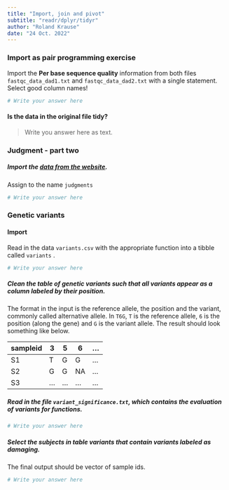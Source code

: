 ```yaml
---
title: "Import, join and pivot"
subtitle: "readr/dplyr/tidyr"
author: "Roland Krause"
date: "24 Oct. 2022"
---
```


### Import as pair programming exercise

Import the **Per base sequence quality** information from both files `fastqc_data_dad1.txt` and `fastqc_data_dad2.txt` with a single statement.
Select good column names!

```r
# Write your answer here
```

#### Is the data in the original file tidy? 

> Write you answer here as text.

### Judgment - part two

##### Import the [data from the website](https://biostat2.uni.lu/practicals/data/judgments.tsv).

Assign to the name `judgments`

```r
# Write your answer here
```

### Genetic variants

#### Import
Read in the data `variants.csv` with the appropriate function into a tibble called `variants` .

```r
# Write your answer here
```

##### Clean the table of genetic *variants* such that all variants appear as a column labeled by their position. 
The format in the input is the reference allele, the position and the variant, commonly called alternative allele. In `T6G`, `T` is the reference allele, `6` is the position (along the gene) and `G` is the variant allele. 
The result should look something like below.

sampleid |	3 |	5 |	6 |	...
----|---|---|---|--
S1 |	T |	G |G |	…
S2 |	G |	G |	NA |	…
S3 |	… |	… |	… |	…

##### Read in the file `variant_significance.txt`, which contains the evaluation of variants for functions.

```r
# Write your answer here
```

##### Select the subjects in table *variants* that contain variants labeled as *damaging*. 

The final output should be vector of sample ids.


```r
# Write your answer here
```


